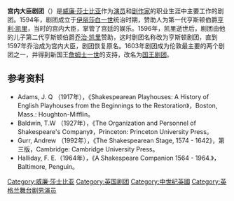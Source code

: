 '''宫内大臣剧团'''（{{lang-en|Lord Chamberlain's Men}}）是[[威廉·莎士比亚|威廉·莎士比亚]]作为[[演员|演员]]和[[剧作家|剧作家]]的职业生涯中主要工作的剧团。1594年，剧团成立于[[伊丽莎白一世_(英格兰)|伊丽莎白一世]]统治时期，赞助人为第一代亨斯顿伯爵[[亨利·凯里，第二代亨斯顿伯爵|亨利·凯里]]，当时的宫内大臣，掌管了宫廷的娱乐。1596年，凯里逝世后，剧团由他的儿子第二代亨斯顿伯爵[[乔治·凯里，第二代亨斯顿伯爵|乔治·凯里]]赞助，这时剧团名称改为亨斯顿剧团，直到1597年乔治成为宫内大臣，剧团恢复原名。1603年剧团成为伦敦最主要的两个剧团之一，并得到新国王[[詹姆士一世_(英格兰)|詹姆士一世]]的支持，改名为[[国王剧团|国王剧团]]。

==参考资料==
<div class="references-small">
*Adams, J. Q （1917年），《Shakespearean Playhouses: A History of English Playhouses from the Beginnings to the Restoration》，Boston, Mass.: Houghton-Mifflin。
*Baldwin, T.W （1927年），《The Organization and Personnel of Shakespeare's Company》，Princeton: Princeton University Press。
*Gurr, Andrew （1992年），《The Shakespearean Stage, 1574 - 1642》，第三版，Cambridge: Cambridge University Press。
*Halliday, F. E.（1964年），《A Shakespeare Companion 1564 - 1964.》，Baltimore, Penguin。
</div>

{{Authority control}}
{{艺术小作品}}
[[Category:威廉·莎士比亚|Category:威廉·莎士比亚]]
[[Category:英国剧团|Category:英国剧团]]
[[Category:中世纪英國|Category:中世纪英國]]
[[Category:英格兰舞台剧男演员|Category:英格兰舞台剧男演员]]